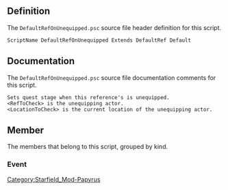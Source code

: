 {{Script_Object_Summary
| title = DefaultRefOnUnequipped
| name = [[SFM:Script-DefaultRefOnUnequipped|DefaultRefOnUnequipped]]
| extends = [[SFM:Script-DefaultRef|DefaultRef]] → [[SFM:Script-DefaultRefParent|DefaultRefParent]] → [[SFM:Script-ObjectReference|ObjectReference]] → [[SFM:Script-Form|Form]] → [[SFM:Script-ScriptObject|ScriptObject]]
| flags = Default
}}


== Definition ==
The <code>DefaultRefOnUnequipped.psc</code> source file header definition for this script.

<source lang="papyrus">
ScriptName DefaultRefOnUnequipped Extends DefaultRef Default
</source>


== Documentation ==
The <code>DefaultRefOnUnequipped.psc</code> source file documentation comments for this script.

<source>
Sets quest stage when this reference's is unequipped.
<RefToCheck> is the unequipping actor.
<LocationToCheck> is the current location of the unequipping actor.
</source>


== Member ==
The members that belong to this script, grouped by kind.

=== Event ===
{{Script_Object_Member_Summary
| title = OnUnequipped
| script = [[SFM:Script-DefaultRefOnUnequipped|DefaultRefOnUnequipped]]
| name = [[SFM:Script-DefaultRefOnUnequipped/OnUnequipped|OnUnequipped]]
| kind = Event
| parameters = Actor akActor
}}


[[Category:Starfield_Mod-Papyrus]]
